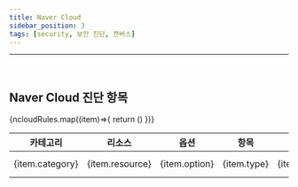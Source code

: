 ```yaml
---
title: Naver Cloud
sidebar_position: 3
tags: [security, 보안 진단, 캔버스]
---
```



<hr />
<br />

## Naver Cloud 진단 항목

<div className={styles.securityTable}>
    <table>
        <thead>
            <tr>
                <th>카테고리</th>
                <th>리소스</th>
                <th>옵션</th>
                <th>항목</th>
                <th>설명</th>
                <th>위험도</th>
                <th>ISO27001</th>
                <th>CSAP</th>
                <th>ISMS-P</th>
                <th>안정성 평가</th>
            </tr>
        </thead>
        <tbody>
            {ncloudRules.map((item)=>{
                return (<tr>
                            <td>{item.category}</td>
                            <td>{item.resource}</td>
                            <td>{item.option}</td>
                            <td>{item.type}</td>
                            <td>{item.description}</td>
                            <td><div className={styles.tag} data-type={item.risk}>{item.risk.toUpperCase()}</div></td>
                            <td>{item.iso} {iso[item.iso]}</td>
                            <td>{item.csap} {csap[item.csap]}</td>
                            <td>{item.isms} {isms[item.isms]}</td>
                            <td>{item.evaluation} {evaluation[item.evaluation]}</td>
                        </tr>)
            })}
        </tbody>
    </table>
</div>
